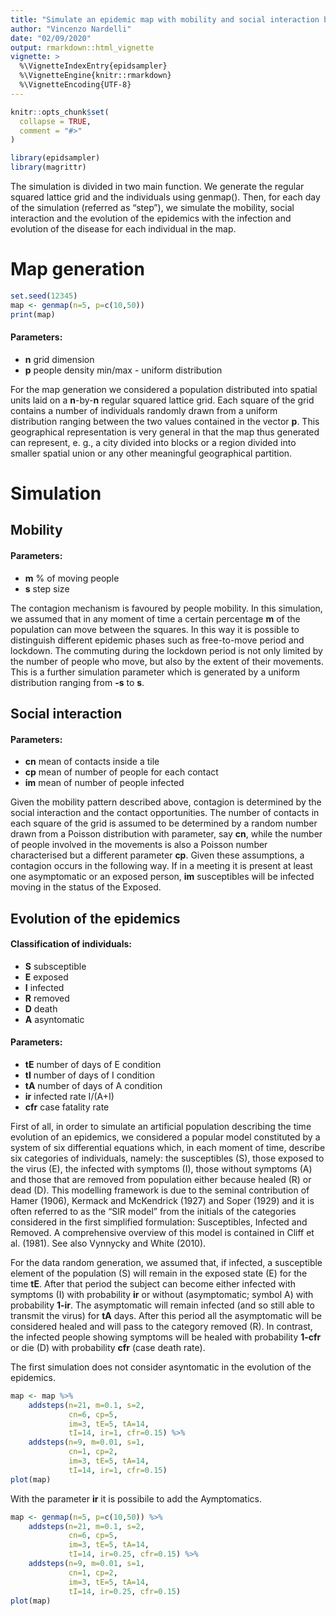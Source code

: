 ```yaml
---
title: "Simulate an epidemic map with mobility and social interaction between individuals"
author: "Vincenzo Nardelli"
date: "02/09/2020"
output: rmarkdown::html_vignette
vignette: >
  %\VignetteIndexEntry{epidsampler}
  %\VignetteEngine{knitr::rmarkdown}
  %\VignetteEncoding{UTF-8}
---
```


```r
knitr::opts_chunk$set(
  collapse = TRUE,
  comment = "#>"
)
```

```r
library(epidsampler)
library(magrittr)
```

The simulation is divided in two main function. We generate the regular squared lattice grid and the individuals using genmap(). Then, for each day of the simulation (referred as "step"), we simulate the mobility, social interaction and the evolution of the epidemics with the infection and evolution of the disease for each individual in the map.

# Map generation
```r
set.seed(12345)
map <- genmap(n=5, p=c(10,50))
print(map)
```
#### Parameters:

- **n** grid dimension
- **p** people density min/max - uniform distribution

For the map generation we considered a population distributed into spatial units laid on a **n**-by-**n** regular squared lattice grid. Each square of the grid contains a number of individuals randomly drawn from a uniform distribution ranging between the two values contained in the vector **p**. This geographical representation is very general in that the map thus generated can represent, e. g., a city divided into blocks or a region divided into smaller spatial union or any other meaningful geographical partition.

# Simulation

## Mobility
#### Parameters:

- **m** % of moving people
- **s** step size

The contagion mechanism is favoured by people mobility. In this simulation, we assumed that in any moment of time a certain percentage **m** of the population can move between the squares. In this way it is possible to distinguish different epidemic phases such as free-to-move period and lockdown. The commuting during the lockdown period is not only limited by the number of people who move, but also by the extent of their movements. This is a further simulation parameter which is generated by a uniform distribution ranging from **-s** to **s**.


## Social interaction
#### Parameters:

- **cn** mean of contacts inside a tile
- **cp** mean of number of people for each contact
- **im** mean of number of people infected

Given the mobility pattern described above, contagion is determined by the social interaction and the contact opportunities. The number of contacts in each square of the grid is assumed to be determined by a random number drawn from a Poisson distribution with parameter, say **cn**, while the number of people involved in the movements is also a Poisson number characterised but a different parameter **cp**. Given these assumptions, a contagion occurs in the following way. If in a meeting it is present at least one asymptomatic or an exposed person, **im** susceptibles will be infected moving in the status of the Exposed.


## Evolution of the epidemics
#### Classification of individuals:

- **S** subsceptible
- **E** exposed
- **I** infected
- **R** removed
- **D** death                            
- **A** asyntomatic

#### Parameters:

- **tE** number of days of E condition
- **tI** number of days of I condition
- **tA** number of days of A condition
- **ir** infected rate I/(A+I)
- **cfr** case fatality rate


First of all, in order to simulate an artificial population describing the time evolution of an epidemics, we considered a popular model constituted by a system of six differential equations which, in each moment of time, describe six categories of individuals, namely: the susceptibles (S), those exposed to the virus (E), the infected with symptoms (I), those without symptoms (A) and those that are removed from population either because healed (R) or dead (D). This modelling framework is due to the seminal contribution of Hamer (1906), Kermack and McKendrick (1927) and Soper (1929) and it is often referred to as the “SIR model” from the initials of the categories considered in the first simplified formulation: Susceptibles, Infected and Removed. A comprehensive overview of this model is contained in Cliff et al. (1981). See also Vynnycky and White (2010). 

For the data random generation, we assumed that, if infected, a susceptible element of the population (S) will remain in the exposed state (E) for the time **tE**. After that period the subject can become either infected with symptoms (I) with probability **ir** or without (asymptomatic; symbol A) with probability **1-ir**. The asymptomatic will remain infected (and so still able to transmit the virus) for **tA** days. After this period all the asymptomatic will be considered healed and will pass to the category removed (R). In contrast, the infected people showing symptoms will be healed with probability **1-cfr** or die (D) with probability **cfr** (case death rate). 

The first simulation does not consider asyntomatic in the evolution of the epidemics. 

```r
map <- map %>%
    addsteps(n=21, m=0.1, s=2,
             cn=6, cp=5,
             im=3, tE=5, tA=14,
             tI=14, ir=1, cfr=0.15) %>%
    addsteps(n=9, m=0.01, s=1,
             cn=1, cp=2,
             im=3, tE=5, tA=14,
             tI=14, ir=1, cfr=0.15)
plot(map)
```

With the parameter **ir** it is possibile to add the Aymptomatics.

```r
map <- genmap(n=5, p=c(10,50)) %>%
    addsteps(n=21, m=0.1, s=2,
             cn=6, cp=5,
             im=3, tE=5, tA=14,
             tI=14, ir=0.25, cfr=0.15) %>%
    addsteps(n=9, m=0.01, s=1,
             cn=1, cp=2,
             im=3, tE=5, tA=14,
             tI=14, ir=0.25, cfr=0.15)
plot(map)
```


